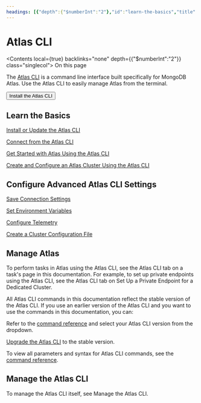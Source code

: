 ```yaml
---
headings: [{"depth":{"$numberInt":"2"},"id":"learn-the-basics","title":[{"type":"text","position":{"start":{"line":{"$numberInt":"23"}}},"value":"Learn the Basics"}],"selector_ids":{}},{"depth":{"$numberInt":"2"},"id":"configure-advanced-atlas-cli-settings","title":[{"type":"text","position":{"start":{"line":{"$numberInt":"35"}}},"value":"Configure Advanced Atlas CLI Settings"}],"selector_ids":{}},{"depth":{"$numberInt":"2"},"id":"manage-service","title":[{"type":"text","position":{"start":{"line":{"$numberInt":"47"}}},"value":"Manage "},{"type":"substitution_reference","position":{"start":{"line":{"$numberInt":"47"}}},"children":[{"type":"text","position":{"start":{"line":{"$numberInt":"0"}}},"value":"Atlas"}],"name":"service"}],"selector_ids":{}},{"depth":{"$numberInt":"2"},"id":"manage-the-atlas-cli","title":[{"type":"text","position":{"start":{"line":{"$numberInt":"70"}}},"value":"Manage the Atlas CLI"}],"selector_ids":{}}]
---
```


<span id="std-label-atlas-cli" />

# Atlas CLI

<Contents local={true} backlinks="none" depth={{"$numberInt":"2"}} class="singlecol">
  On this page
</Contents>

The [Atlas CLI](https://www.mongodb.com/docs/atlas/cli/current/) is a command line interface built
specifically for MongoDB Atlas. Use the Atlas CLI to easily
manage Atlas from the terminal.

<Button uri="https://www.mongodb.com/docs/atlas/cli/stable/install-atlas-cli/">
  Install the Atlas CLI
</Button>

## Learn the Basics

[Install or Update the Atlas CLI](https://www.mongodb.com/docs/atlas/cli/current/install-atlas-cli/)

[Connect from the Atlas CLI](https://www.mongodb.com/docs/atlas/cli/current/connect-atlas-cli/)

[Get Started with Atlas Using the Atlas CLI](https://www.mongodb.com/docs/atlas/cli/current/atlas-cli-getting-started/)

[Create and Configure an Atlas Cluster Using the Atlas CLI](https://www.mongodb.com/docs/atlas/cli/current/atlas-cli-quickstart/)

## Configure Advanced Atlas CLI Settings

[Save Connection Settings](https://www.mongodb.com/docs/atlas/cli/current/atlas-cli-save-connection-settings/)

[Set Environment Variables](https://www.mongodb.com/docs/atlas/cli/current/atlas-cli-env-variables/)

[Configure Telemetry](https://www.mongodb.com/docs/atlas/cli/current/telemetry/)

[Create a Cluster Configuration File](https://www.mongodb.com/docs/atlas/cli/current/cluster-config-file/)

## Manage Atlas

To perform tasks in Atlas using the Atlas CLI, see the
<Guilabel>Atlas CLI</Guilabel> tab on a task's page in this documentation. For example, to set up private endpoints using the Atlas CLI, see
the <Guilabel>Atlas CLI</Guilabel> tab on Set Up a Private Endpoint for a Dedicated Cluster.

All Atlas CLI commands in this documentation reflect the stable
version of the Atlas CLI. If you use an earlier version of
the Atlas CLI and you want to use the commands in this
documentation, you can:

Refer to the [command reference](https://www.mongodb.com/docs/atlas/cli/current/command/atlas/)
and select your Atlas CLI version from the dropdown.

[Upgrade the Atlas CLI](https://www.mongodb.com/docs/atlas/cli/current/install-atlas-cli/#update-the-atlas-cli)
to the stable version.

To view all parameters and syntax for Atlas CLI commands, see the
[command reference](https://www.mongodb.com/docs/atlas/cli/current/command/atlas/).

## Manage the Atlas CLI

To manage the Atlas CLI itself, see Manage the Atlas CLI.

<Toctree titlesonly={true} />

